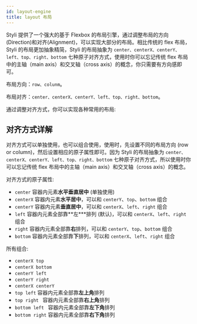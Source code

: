 ```yaml
---
id: layout-engine
title: layout 布局
---
```



Styli 提供了一个强大的基于 Flexbox 的布局引擎，通过调整布局的方向(Direction)和对齐(Alignment)，可以实现大部分的布局。相比传统的 flex 布局，Styli 的布局更加抽象精简，Styli 的布局抽象为 `center、centerX、centerY、left、top、right、bottom` 七种原子对齐方式，使用时你可以忘记传统 flex 布局中的主轴（main axis）和交叉轴（cross axis）的概念，你只需要有方向感即可。

布局方向：`row、colunm`。

布局对齐：`center、centerX、centerY、left、top、right、bottom`。

通过调整对齐方式，你可以实现各种常用的布局:

<FlexLayout />

## 对齐方式详解

对齐方式可以单独使用，也可以组合使用，使用时，先设置不同的布局方向 (row or column)，然后设置相应的原子属性即可。因为 Styli 的布局抽象为 `center、centerX、centerY、left、top、right、bottom` 七种原子对齐方式，所以使用时你可以忘记传统 flex 布局中的主轴（main axis）和交叉轴（cross axis）的概念。

对齐方式的原子属性:

- `center` 容器内元素**水平垂直居中** (单独使用)
- `centerX` 容器内元素**水平居中**，可以和 `centerY`、`top`、`bottom` 组合
- `centerY` 容器内元素**垂直居中**，可以和 `centerX`、`left`、`right` 组合
- `left` 容器内元素全部靠**左\***排列 (默认)，可以和 `centerX`、`left`、`right` 组合
- `right` 容器内元素全部靠**右**排列，可以和 `centerY`、`top`、`bottom` 组合
- `bottom` 容器内元素全部靠**下**排列，可以和 `centerX`、`left`、`right` 组合

所有组合:

- `centerX top`
- `centerX bottom`
- `centerY left`
- `centerY right`
- `centerX centerY`
- `top left` 容器内元素全部靠**左上角**排列
- `top right ` 容器内元素全部靠**右上角**排列
- `bottom left ` 容器内元素全部靠**左下角**排列
- `bottom right` 容器内元素全部靠**右下角**排列
